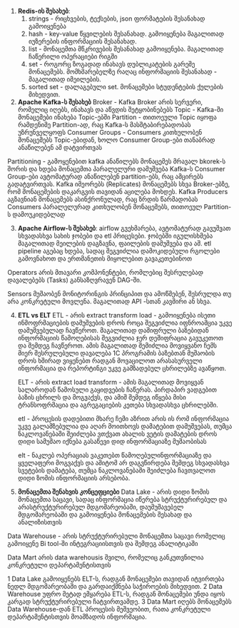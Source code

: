 1. **Redis-ის შესახებ**:
   1) strings - რიცხვების, ტექსების, json ფორმატების შესანახად გამოიყენება
   2) hash - key-value წყვილების შესანახად. გამოიყენება მაგალითად იუზერების ინფორმაციის შესანახად.
   3) list - მონაცემთა მწკრივების შესანახად გამოიყენება. მაგალითად ჩაწერილი ოპერაციები რიგში
   4) set - როგორც ზოგადად ინახავს დუბლიკატების გარეშე მონაცემებს. მომხმარებელზე რაღაც ინფორმაციის შესანახად - მაგალითად იმეილების.
   5) sorted set - დალაგებული set. მონაცემები სტუდენტების ქულების მიხედვით.

2. **Apache Kafka-ს შესახებ**
Broker - Kafka Broker არის სერვერი, რომელიც იღებს, ინახავს და აწვდის შეტყობინებებს
Topic - Kafka-ში მონაცემები ინახება Topic-ებში
Partition - თითოეული Topic იყოფა რამდენიმე Partition-ად, რაც Kafka-ს მასშტაბირებადობას უზრუნველყოფს
Consumer Groups - Consumers კითხულობენ მონაცემებს Topic-ებიდან, ხოლო Consumer Group-ები თანაბრად ანაწილებენ ამ დატვირთვას

Partitioning - გამოყენებით kafka ანაწილებს მონაცემეს მრავალ bkorek-ს შორის და ხდება მონაცემთა პარალელური დამუშვება
Kafka-ს Consumer Group-ები ავტომატურად ანაწილებენ partition-ებს, რაც ამცირებს გადატვირთვას.
Kafka იმეორებს (Replicates) მონაცემებს სხვა Broker-ებზე, რომ მონაცემების დაკარგვის თავიდან აცილება მოხდეს.
Kafka Producers აგზავნიან მონაცემებს ასინქრონულად, რაც ზრდის წარმადობას
Consumers პარალელურად კითხულობენ მონაცემებს, თითოეულ Partition-ს დამოუკიდებლად

3. **Apache Airflow-ს შესახებ**:
   airflow გვეხმარება, ავტომატურად გავუშვათ სხვადასხვა სახის ჯობები და etl პრიცესები.
ჯობებში იგულისხმება მაგალითად მეილების დაგზავნა, ფაილების დამუშვება და აშ. etl pipeline აგებაც ხდება, სადაც შეგვიძლია დამოკიდებული რგოლები გამოვნახოთ და ერთმანეთის მიყოლებით გავაკეთებინოთ

Operators არის მთავარი კომპონენტები, რომლებიც შესრულებად დავალებებს (Tasks) განსაზღვრავენ DAG-ში.

Sensors მუშაობენ მონიტორინგის პრინციპით და ამოწმებენ, შესრულდა თუ არა კონკრეტული მოვლენა.
მაგალითად API -სთან კავშირი ან სხვა.

4. **ETL vs ELT**
   ETL  - არის extract transform load - გამოიყენება ისეთი ინმოფრმაციების დამუშვების დროს როცა შეგვიძლია იფნროამცია უკვე დამუშვებულად ჩავწეროთ. მაგალითად დაშიფრული ბაზებიდან ინფორმაციის წამოღებისას შეგვიძლია ჯერ დეშიფრაცია გავუკეთოთ და შემდეგ ჩავწეროთ. ამის მაგალითად შემიძლია მოვიყვანო ჩემს მიერ შესრულებული დავალება 1C პროგრამის ბაზებთან მუშაობის დროს ხშირად ვიყენებთ რადგან მოვაცილოთ არასასურველი ინფორმაცია და რეპორტინგი უკვე გამზადებულ ცხრილებზე ავაწყოთ.

    ELT - არის extract load transform - ამის მაგალითად მოვიყვან სალაროდან წამოსული გაყიდვების ჩაწერას. პირდაპირ ვადგებით ბაზის ცხრილს და მოგვაქვს, და ამიშ შემდეგ იწყება მისი ტრანსოფრმაცია და აგრეგაციების კეთება სხვადასხვა ცხრილებში.

    etl - პროცესის დადებითი მხარე ჩემი აზრით არის ის რომ ინფორმაცია უკვე გალამზებულია და აღარ მოითხოვს დამატებით დამუშვებას, თუმცა ნაკლოვანებაში შეიძლება ვთქვათ ახალის ვეტის დამატების დროს დიდი სამუშაო იქნება გასაწევი დიდ ინფორმაციაზე მუშაობისას

    elt - ნაკლებ ოპერაციას ვაკეთებთ წამოღებულინფორმაციაზე და ყველაფერი მოგვაქვს და ამიტომ არ დაგვწირდება შემდეგ სხვადასხვა სვეტების დამატება, თუმცა ნაკლოვანებაში შეიძლება ჩავთვალოთ დიდი ზომის ინფორმაციის არსებობა.

5. **მონაცემთა შენახვის კონცეფციები**
Data Lake - არის დიდი ზომის მონაცემთა საცავი, სადაც ინფორმაცია იწერება სტრუქტურირებულ და არასტრუქტურირებულ მდგომარეობაში,  დაუმუშავებელ მდგომარეობაში და გამოიყენება მონაცემების შესახად და ანალიზისთვის

Data Warehouse - არის სტრუქტურირებული მონაცემთა საცავი რომელიც გამოიყენე Bi tool-ში ინტეგრაციისთვის და შემდეგ ანალიტიკაში

Data Mart არის data warehousis შვილი, რომელიც განკუთვნილია კონკრეტული დეპარტამენტისთვის

1️ Data Lake  გამოიყენებს ELT-ს, რადგან მონაცემები თავიდან იტვირთება ნედლ მდგომარეობაში და გარდაიქმნება საჭიროების მიხედვით.
2️ Data Warehouse  უფრო მეტად ემყარება ETL-ს, რადგან მონაცემები უნდა იყოს კარგად სტრუქტურირებული ჩატვირთვამდე.
3️ Data Mart  იღებს მონაცემებს Data Warehouse-დან ETL პროცესის მეშვეობით, რათა კონკრეტული დეპარტამენტისთვის მოამზადოს ინფორმაცია.






